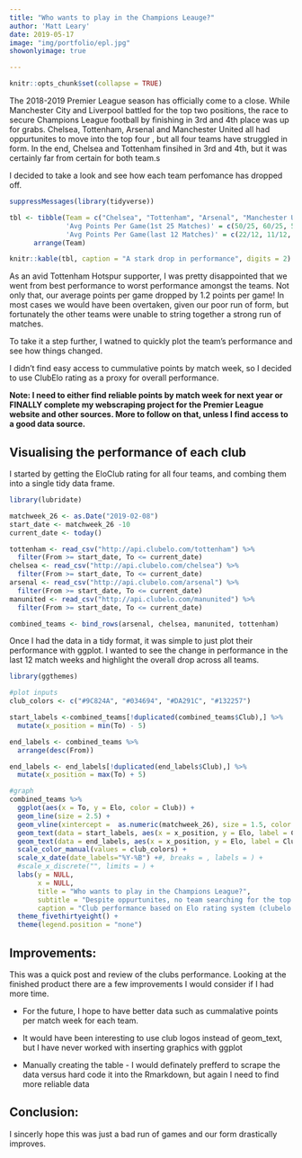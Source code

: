 ```yaml
---
title: "Who wants to play in the Champions Leauge?"
author: 'Matt Leary'
date: 2019-05-17
image: "img/portfolio/epl.jpg"
showonlyimage: true

---
```


```r
knitr::opts_chunk$set(collapse = TRUE)
```

The 2018-2019 Premier League season has officially come to a close.  While Manchester City and Liverpool battled for the top two positions, the race to secure Champions League football by finishing in 3rd and 4th place was up for grabs.  Chelsea, Tottenham, Arsenal and Manchester United all had oppurtunites to move into the top four , but all four teams have struggled in form.  In the end, Chelsea and Tottenham finsihed in 3rd and 4th, but it was certainly far from certain for both team.s


I decided to take a look and see how each team perfomance has dropped off. 

```r
suppressMessages(library(tidyverse))

tbl <- tibble(Team = c("Chelsea", "Tottenham", "Arsenal", "Manchester United"),
              'Avg Points Per Game(1st 25 Matches)' = c(50/25, 60/25, 50/25, 51/25),
              'Avg Points Per Game(last 12 Matches)' = c(22/12, 11/12, 20/12, 15/12)) %>% 
      arrange(Team)

knitr::kable(tbl, caption = "A stark drop in performance", digits = 2)             
```

As an avid Tottenham Hotspur supporter, I was pretty disappointed that we went from best performance to worst performance amongst the teams.  Not only that, our average points  per game dropped by 1.2 points per game!  In most cases we would have been overtaken, given our poor run of form, but fortunately the other teams were unable to  string together a strong run of matches.

To take it a step further, I watned to quickly plot the team's performance and see how things changed.

I didn't find easy access to cummulative points by match week, so I decided to use ClubElo rating as a proxy for overall performance.

**Note: I need to either find reliable points by match week for next year or FINALLY complete my webscraping project for the Premier League website and other sources.  More to follow on that, unless I find access to a good data source.**

## Visualising the performance of each club

I started by getting the EloClub rating for all four teams, and combing them into a single tidy data frame.

```r
library(lubridate)

matchweek_26 <- as.Date("2019-02-08")
start_date <- matchweek_26 -10
current_date <- today()

tottenham <- read_csv("http://api.clubelo.com/tottenham") %>% 
  filter(From >= start_date, To <= current_date) 
chelsea <- read_csv("http://api.clubelo.com/chelsea") %>% 
  filter(From >= start_date, To <= current_date) 
arsenal <- read_csv("http://api.clubelo.com/arsenal") %>% 
  filter(From >= start_date, To <= current_date)
manunited <- read_csv("http://api.clubelo.com/manunited") %>% 
  filter(From >= start_date, To <= current_date)

combined_teams <- bind_rows(arsenal, chelsea, manunited, tottenham)
```

Once I had the data in a tidy format, it was simple to just plot their performance with ggplot.  I wanted to see the change in performance in the last 12 match weeks and highlight the overall drop across all teams.


```r
library(ggthemes)

#plot inputs
club_colors <- c("#9C824A", "#034694", "#DA291C", "#132257")

start_labels <-combined_teams[!duplicated(combined_teams$Club),] %>% 
  mutate(x_position = min(To) - 5)

end_labels <- combined_teams %>% 
  arrange(desc(From))

end_labels <- end_labels[!duplicated(end_labels$Club),] %>% 
  mutate(x_position = max(To) + 5)

#graph
combined_teams %>% 
  ggplot(aes(x = To, y = Elo, color = Club)) +
  geom_line(size = 2.5) +
  geom_vline(xintercept =  as.numeric(matchweek_26), size = 1.5, color = "green") +
  geom_text(data = start_labels, aes(x = x_position, y = Elo, label = Club)) +
  geom_text(data = end_labels, aes(x = x_position, y = Elo, label = Club)) +
  scale_color_manual(values = club_colors) +
  scale_x_date(date_labels="%Y-%B") +#, breaks = , labels = ) +
  #scale_x_discrete("", limits = ) +
  labs(y = NULL,
       x = NULL,
       title = "Who wants to play in the Champions League?",
       subtitle = "Despite oppurtunites, no team searching for the top four has averaged 2 points per match for the last 12 matches",
       caption = "Club performance based on Elo rating system (clubelo.com)") + 
  theme_fivethirtyeight() +
  theme(legend.position = "none")
```


## Improvements:
This was a quick post and review of the clubs performance.  Looking at the finished product there are a few improvements I would consider if I had more time.

* For the future, I hope to have better data such as cummalative points per match week for each team. 

* It would have been interesting to use club logos instead of geom_text, but I have never worked with inserting graphics with ggplot

* Manually creating the table - I would definately prefferd to scrape the data versus hard code it into the Rmarkdown, but again I need to find more reliable data

## Conclusion:

I sincerly hope this was just a bad run of games and our form drastically improves.  
